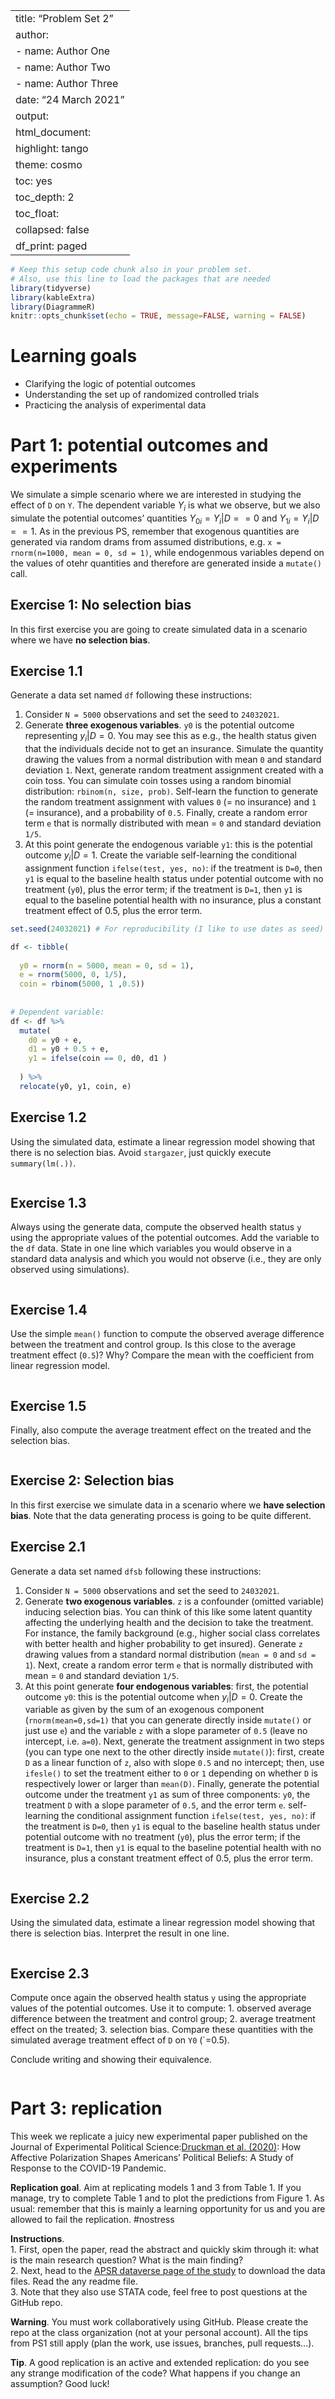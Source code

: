 
---
title: "Problem Set 2"
author: 
- name: Author One
- name: Author Two
- name: Author Three
date: "24 March 2021"
output:
  html_document:
    highlight: tango
    theme: cosmo
    toc: yes
    toc_depth: 2
    toc_float:
      collapsed: false
    df_print: paged
---

```r
# Keep this setup code chunk also in your problem set.
# Also, use this line to load the packages that are needed
library(tidyverse)
library(kableExtra)
library(DiagrammeR)
knitr::opts_chunk$set(echo = TRUE, message=FALSE, warning = FALSE)
```


# Learning goals

- Clarifying the logic of potential outcomes
- Understanding the set up of randomized controlled trials
- Practicing the analysis of experimental data

# Part 1: potential outcomes and experiments

We simulate a simple scenario where we are interested in studying the effect of `D` on `Y`. 
The dependent variable $Y_i$ is what we observe, but we also simulate the potential outcomes' quantities $Y_{0i} = Y_i | D == 0$ and  $Y_{1i} = Y_i | D == 1$. 
As in the previous PS, remember that exogenous quantities are generated via random drams from assumed distributions, e.g. `x = rnorm(n=1000, mean = 0, sd = 1)`, while endogenmous variables depend on the values of otehr quantities and therefore are generated inside a `mutate()` call. 

## Exercise 1: No selection bias

In this first exercise you are going to create simulated data in a scenario where we have **no selection bias**. 

## Exercise 1.1

Generate a data set named `df` following these instructions: 

1. Consider `N = 5000` observations and set the seed to `24032021`.  
2. Generate **three exogenous variables**. `y0` is the potential outcome representing $y_i|D=0$. You may see this as e.g., the health status given that the individuals decide not to get an insurance. Simulate the quantity drawing the values from a normal distribution with mean `0` and standard deviation `1`. Next, generate random treatment assignment created with a coin toss. You can simulate coin tosses using a random binomial distribution: `rbinom(n, size, prob)`. Self-learn the function to generate the random treatment assignment with values `0` (= no insurance) and `1` (= insurance), and a probability of `0.5`.  Finally, create a random error term `e` that is normally distributed with mean = `0` and standard deviation `1/5`. 
3. At this point generate the endogenous variable `y1`: this is the potential outcome $y_i|D=1$. Create the variable self-learning the conditional assignment function `ifelse(test, yes, no)`: if the treatment is `D=0`, then `y1` is equal to the baseline health status under potential outcome with no treatment (`y0`), plus the error term; if the treatment is `D=1`, then `y1` is equal to the baseline potential health with no insurance, plus a constant treatment effect of 0.5, plus the error term. 


```r
set.seed(24032021) # For reproducibility (I like to use dates as seed)

df <- tibble(     
  
  y0 = rnorm(n = 5000, mean = 0, sd = 1),
  e = rnorm(5000, 0, 1/5),
  coin = rbinom(5000, 1 ,0.5))
  
  
# Dependent variable:
df <- df %>% 
  mutate(    
    d0 = y0 + e,
    d1 = y0 + 0.5 + e,
    y1 = ifelse(coin == 0, d0, d1 )
    
  ) %>% 
  relocate(y0, y1, coin, e) 
```
## Exercise 1.2

Using the simulated data, estimate a linear regression model showing that there is no selection bias. Avoid `stargazer`, just quickly execute `summary(lm(.))`. 

```r

```

## Exercise 1.3

Always using the generate data, compute the observed health status `y` using the appropriate values of the potential outcomes. Add the variable to the `df` data. State in one line which variables you would observe in a standard data analysis and which you would not observe (i.e., they are only observed using simulations). 

```r

```

## Exercise 1.4

Use the simple `mean()` function to compute the observed average difference between the treatment and control group. 
Is this close to the average treatment effect (`0.5`)? Why? Compare the mean with the coefficient from linear regression model.

```r

```

## Exercise 1.5

Finally, also compute the average treatment effect on the treated and the selection bias. 

```r

```


## Exercise 2: Selection bias

In this first exercise we simulate data in a scenario where we **have selection bias**. 
Note that the data generating process is going to be quite different. 

## Exercise 2.1

Generate a data set named `dfsb` following these instructions: 

1. Consider `N = 5000` observations and set the seed to `24032021`.  
2. Generate **two exogenous variables**. `z` is a confounder (omitted variable) inducing selection bias. You can think of this like some latent quantity affecting the underlying health and the decision to take the treatment. For instance, the family background (e.g., higher social class correlates with better health and higher probability to get insured). Generate `z` drawing values from a standard normal distribution (`mean = 0` and `sd = 1`). Next, create a random error term `e` that is normally distributed with mean = `0` and standard deviation `1/5`.  
3. At this point generate **four endogenous variables**: first, the potential outcome `y0`: this is the potential outcome when $y_i|D=0$. Create the variable as given by the sum of an exogenous component (`rnorm(mean=0,sd=1)` that you can generate directly inside `mutate()` or just use `e`) and the variable `z` with a slope parameter of `0.5` (leave no intercept, i.e. `a=0`). Next, generate the treatment assignment in two steps (you can type one next to the other directly inside `mutate()`): first, create `D` as a linear function of `z`, also with slope `0.5` and no intercept; then, use `ifesle()` to set the treatment either to `0` or `1` depending on whether `D` is respectively lower or larger than `mean(D)`. Finally, generate the potential outcome under the treatment `y1` as sum of three components: `y0`, the treatment `D` with a slope parameter of `0.5`, and the error term `e`. self-learning the conditional assignment function `ifelse(test, yes, no)`: if the treatment is `D=0`, then `y1` is equal to the baseline health status under potential outcome with no treatment (`y0`), plus the error term; if the treatment is `D=1`, then `y1` is equal to the baseline potential health with no insurance, plus a constant treatment effect of 0.5, plus the error term. 


```r

```

## Exercise 2.2

Using the simulated data, estimate a linear regression model showing that there is selection bias. 
Interpret the result in one line. 

```r

```

## Exercise 2.3

Compute once again the observed health status `y` using the appropriate values of the potential outcomes. 
Use it to compute: 1. observed average difference between the treatment and control group; 2. average treatment effect on the treated; 3. selection bias. Compare these quantities with the simulated average treatment effect of `D` on `Y0` (`=0.5). 

Conclude writing and showing their equivalence. 


```r

```


# Part 3: replication

This week we replicate a juicy new experimental paper published on the Journal of Experimental Political Science:[Druckman et al. (2020)](https://www.cambridge.org/core/journals/journal-of-experimental-political-science/article/how-affective-polarization-shapes-americans-political-beliefs-a-study-of-response-to-the-covid19-pandemic/B52D17EA47CCC436E8B1B3E008CA2A79): How Affective Polarization Shapes Americans’ Political Beliefs: A Study of Response to the COVID-19 Pandemic.  

**Replication goal**. Aim at replicating models 1 and 3 from Table 1. If you manage, try to complete Table 1 and to plot the predictions from Figure 1. As usual: remember that this is mainly a learning opportunity for us and you are allowed to fail the replication. #nostress

**Instructions**.  
1. First, open the paper, read the abstract and quickly skim through it: what is the main research question? What is the main finding?  
2. Next, head to the [APSR dataverse page of the study](https://dataverse.harvard.edu/dataset.xhtml?persistentId=doi:10.7910/DVN/8I1PUB&widget=dataverse@harvard) to download the data files. Read the any readme file.  
3. Note that they also use STATA code, feel free to post questions at the GitHub repo. 

**Warning**. You must work collaboratively using GitHub. Please create the repo at the class organization (not at your personal account). All the tips from PS1 still apply (plan the work, use issues, branches, pull requests...). 

**Tip**.
A good replication is an active and extended replication: do you see any strange modification of the code? What happens if you change an assumption? Good luck!

